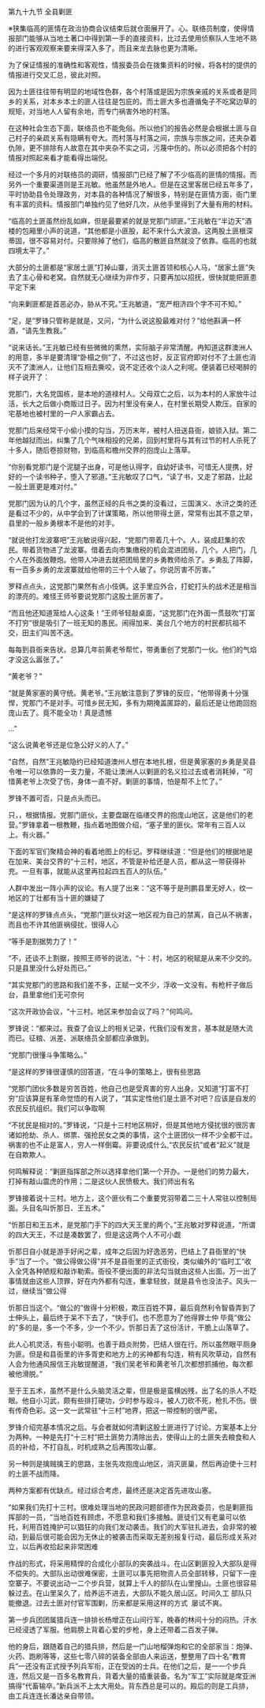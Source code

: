 

第九十九节 全县剿匪

※狭集临高的匪情在政治协商会议结束后就仓面展开了。心。联络员制度，使得情报部门能够从当地土著口中得到第一手的直接资料，比过去使用侦察队人生地不熟的进行客观观察来要来得深入多了。而且来龙去脉也更为清晰。

为了保证情报的准确性和客观性，情报委员会在拨集资料的时候，将各村的提供的情报进行交叉汇总，彼此对照。

因为土匪往往带有明显的地域性色群，各个村落或是因为宗族亲戚的关系或者是同乡的关系，对本乡本土的匪人往往是包庇的。而土匪大多也遵循兔子不吃窝边草的规矩，对当地人人留有余地，而专门祸害外地的村落。

在这种社会生态下面，联络员也不能免俗。所以他们的报告必然是会根据土匪与自己村子的亲疏关系有隐瞒有夸大。而村落与村落之间，宗族与宗族之间，还夹杂着仇隙，更不排除有人故意在其中夹杂不实之词，污蔑中伤的。所以必须把各个村的情报对照起来看才能看得出端倪。

经过一个多月的对联络员的调研，情报部门已经了解了不少临高的匪情的情报。而另外一个重要渠道则是王兆敏。他虽然是外地人。但是在这里客居已经五年多了，平时协助县令处理政务，对本县的各种情况了解很多，特别是在匪情方面，衙门里有丰富的资料。情报部门单独约见了他好几次，从他手里得到了大量有用的材料。

“临高的土匪虽然纷乱如麻，但是最要紧的就是党那门顽匪。”王兆敏在“半边天”酒楼的包厢里小声的说道，“其他都是小匪股，起不来什么大波浪。这两股土匪根深蒂固，很不容易对付。只要除掉了他们，临高的散匪自然就没了依靠。临高的也就四境太平了。”

大部分的土匪都是“家居土匪”打掉山寨，消灭土匪首领和核心人马，“居家土匪”失去了主心骨和老窝。自然就无心继续为非作歹，只要再加以招抚，很快就能把匪患平定下来

“向来剿匪都是首恶必办，胁从不究。”王兆敏道，“宽严相济四个字不可不知。”

“足，是”罗锋只管称是就是，又问，“为什么说这股最难对付？”给他斟满一杯酒，“请先生教我。”

“说来话长。”王兆敏已经有些微微的熏然，实际脑子非常清醒。冉知道这群澳洲人的用意，多半是要清理“卧榻之侧”了，不过这也好，反正官府即对付不了土匪也消灭不了澳洲人，让他们互相去撕咬，说不定还收个淡人之利呢。便装着已经喝醉的样子说开了：

党那门，大名党国栋，是本地的道禄村人。父母双亡之后，以为本村的人家放牛过活，长大之后做小商贩过日子。因为村里没有亲人，在村里长期受人欺压。自家的宅基地也被村里的一户人家霸占去。

党那门后来经常干小偷小摸的勾当，万历末年，被村人扭送县衙，娘锁入狱。第二年他越狱而出，纠集了几个气味相投的兄弟，回到村里将与其有过节的村人杀死了十多人，随后卷掠财物，到临高和檐州交界的抱庞山上落草。

“你别看党那门是个泥腿子出身，可是他认得字，自幼好读书，可惜无人提携，好好的一个读书种子，堕入了邪道。”王兆敏叹了口气，“读了书，又走了邪路，比起一般土匪更是难对付。”

党那门因为认的几个字，虽然正经的兵书之类的没看过，三国演义、水浒之类的还是看过不少的，从中学会到了计谋策略，所以他带得土匪，常常有出其不意之举，县里的一般乡勇根本不是他的对手。

“就说他打龙波寨吧”王兆敏说得兴起，“党那门带着几十个。人，装成赶集的农民。带着货物进了龙波寨。借着去向市集缴税的机会混进团局，几个。人把门，几个人在外面放鞭炮。他带人冲进去就把团局里的乡勇教师给杀了。乡勇乱了阵脚，有一百多乡勇的龙波寨就给他带的三十个人破了。你说厉害不厉害。”

罗释点点头，这党那门果然有点小伎俩。这手里应外合，打蛇打头的战术还是相当的漂亮的。难怪王师爷要说党那门这股土匪厉害了。

“而且他还知道笼给人心这条！”王师爷轻敲桌面，“这党那门在外面一贯鼓吹“打富不打穷”很是吸引了一班无知的愚民。闹得加来、美台几个地方的村民都抗祖不交，田主们叫苦不迭。

每每到县衙来告状。总算几年前黄老爷帮忙，带勇重创了党那门一伙。他们的气焰才没这么嚣张了。”

“黄老爷？”

“就是黄家塞的黄守统。黄老爷。”王兆敏注意到了罗锋的反应，“他带得勇十分强悍，党那门不是对手。可惜乡民无知，多有为期掩盖匿踪的，最后还是让他跑回抱庞山去了。竟不能全功！真是遗憾

…”

“这么说黄老爷还是位急公好义的人了。”

“自然，自然”王兆敏隐约已经知道澳州人想在本地扎根，但是黄家塞的乡勇是吴县令唯一可以依靠的一支力量，不能让澳洲人以剿匪的名义拉过去或者消耗掉，“可惜黄老爷上次受了伤，身体一直不好。剿匪的事情，怕是帮不上忙了。”

罗锋不置可否，只是点头而已。

只，，根据情报。党那门匪伙，主要盘踞在临缮交界的抱庞山地区，这是他们的老营。”罗锋拿着一根教鞭，指点着地图做介绍，“塞子里的匪伙。常年有三百人以上。有火器。”

下面的军官们聚精会神的看着地图上的标记。罗释继续道：“但是他们的根据地是在加来、美台交界的“十三村，地区，不管是补给还是人员，都从这一带获得补充。一旦有事，就能从这里再拉起四五百人的队伍。”

人群中发出一阵小声的议论。有人提了出来：“这不等于是刑鹏县里无好人，纹一地区的丁壮都有当十匪的嫌疑了

“是这样的罗锋点点头，“党那门匪伙对这一地区视为自己的禁离，自己从不祸害，而且也不许其他匪祸侵扰，很得人心

“等手是割据势力了！”

“不，还谈不上割据，按照王师爷的说法，“十：村，地区的税赋是从来不少交的。只是县里没什么好处而已。”

“其实党那门的思路和我们差不多，正赋一文不少，浮收一文没有。有枪杆子做后台，县里拿他们无可奈何

“这次开政协会议，“十三村。地区来参加会议了吗？”何鸣问。

罗锋说：“都来过。我查了会议上的相关记录，代我们没有发言，基本就是随大流而已。征粮、派差、派联络员全部都应承做到。

“党那门很懂斗争策略么。”

“是这样的罗锋很谨慎的回答道，“在斗争的策略上，很有些思路

“党那门团伙多数是穷苦百姓，他自己也是受真害的穷人出身。又知道“打富不打穷”应该算是有革命觉悟的有人说了，“其实定性他们是土匪不对吧？应该是自发的农民反抗组织。我们可以争取啊

“不扰民是相对的。”罗锋说，“只是十三村地区稍好，但是其他地方侵扰很的很厉害诸如抢劫、杀人、绑票、强抢民女之类的事情，这个土匪团伙一样不少全都干过。祸害的也不止是富人，穷人一样倒霉。非要说成什么,“农民反抗”或者“起义”就是在自欺欺人。

何鸣解释说：“剿匪指挥部之所以选择拿他们第一个开办。一是他们的势力最大，打掉有敲山震虎的作用；二是这伙人民愤极大。我们师出有名

罗锋接着说十三村。地方上，这个匪伙有二个重要党羽带着二三十人常驻以控制局面。头目名叫忻那日、王五术。”

“忻那日和王五术，是党那门手下的四大天王里的两个。”王兆敏对罗释说道，“所谓的四大天王，不过是凑数罢了，但是这这两个人不可小觑

忻那日自小就是游手好闲之辈，成年之后因为好逸恶劳，巴结上了县衙里的“快手”当了一个。“做公得做公得”并不是县衙里的正式衙役，类似编外的“临时工”收入全凭各种陋规和敲诈勒索。衙役不便出面的非法勾当就由这些人出面。万一出了事情就由这些人顶罪，好在内外都有勾连，重拿轻放，就是县令也没法子。风头一过，继续当“做公得

忻那日当这个。“做公的”做得十分积极，欺压百姓不算，最后竟然利令智昏弄到了士伸头上，最后终于呆不下去了，“快手们。也不愿意为了他得罪士仲 毕竟”做公的”多的是，多一个不多，少一个不少。忻那日丢了这份活计，干脆上山落草了。

此人心机灵活，有些小聪明。也善于趋炎附势，巴结人很在行。所以虽然眼平厕身为匪。但是和县衙里的许多胥吏和地方上的劣神都有勾连，稍有风吹草动，自然有人会为他通风报信王兆敏提醒道，“我们吴老爷和黄老爷几次都想抓捕他，每次都被他滑脱。”

至于王五术，虽然不是什么头脑灵活之辈，但是极是蛮横凶残，出了名的杀人不眨眼。他自小习武，颇有些排打硬功，少时参与殴斗，被人刀砍不死，枪扎不伤。很有传奇色彩。这一文一武常驻“十三村”地界，把这一带控制的很严密。

罗锋介绍完基本情况之后。与会者就如何清剿这股土匪进行了讨论。方案基本上分为两种。一种是先打“十三村”把土匪势力清除出去，使得山上的土匪失去粮食和人员的补给，不打自乱，时机成熟之后再围攻山寨。

另一种则是擒贼擒王的思路，主张先攻抱庞山地区，消灭匪巢，然后再迫使十三村的土匪不战而降。

两种方案都有优缺点。经过综合考虑，最终还是决定首先进攻山塞。

“如果我们先打十三村。很难处理当地的民政问题部德作为民政委员，也是剿匪指挥部的一员，“当地百姓有顾虑，不愿意和我们多接触。匪徒们又有老巢可以依托，利用百姓掩护可以猖狂的向我们发动袭击。我们的大军驻扎进去，会非常的被动，到最后很可能会因为无休止的被袭击而采取无差别报复行动，最后形成关系对立，以后再收拾起来非常困难

作战的形式，将采用精悍的合成化小部队的突袭战斗。在山区剿匪投入大部队是得不偿失的。大部队出动很难保密，土匪可以事先把物资人员全部转移，只留下一座空寨子。不要说出动一二个步兵营，就算上千人的部队在山里搜山。土匪也很容易躲过去。在山里呆久了，给养运不进去，大部队不能久居山区。时间久工 部队只能撤退。过去土匪对付官军围剿，历来都是采用这样的方式  屡试不爽。

第一步兵团团属猎兵连一排排长杨增正在山间行军，晚春的林间十分的闷热。汗水已经浸透了军服。他肩膀上背着心爱的步枪，身上还带着二百发子弹。

他的身后，跟随着自己的猎兵排，然后是一门山地榴弹炮和它的全部家当：炮弹、火药、跑刷等等，这些七零八碎的装备全部由人来运送，整整用了四十名“教育兵”一还没有正式授予列兵军衔，正在受凶的士兵。在他们之后，是一一个步兵连，然后又是一百多名教育兵，背着大量的插重装备。名为“军工”实际就是席亚洲搞得“代畜输卒。”新兵派不上太大用处。背东西总是可以的。殿后的则是工兵排，由工兵连连长潘达亲自带领。

